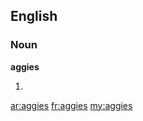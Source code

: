 ==English==

===Noun===
'''aggies'''

# {{plural of|[[aggie]]}}

[[ar:aggies]]
[[fr:aggies]]
[[my:aggies]]